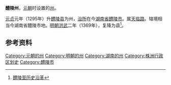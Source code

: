 '''醴陵州'''，[[元朝|元朝]]时设置的[[州|州]]。

[[元贞|元贞]]元年（1295年）升[[醴陵县|醴陵县]]为州，[[治所|治所]]在今[[湖南省|湖南省]][[醴陵市|醴陵市]]。属[[天临路|天临路]]。辖境相当今湖南省醴陵市地。[[明朝|明朝]][[洪武|洪武]]二年（1369年），复降为县<ref>[http://www.liling.ccoo.cn/bendi/show.asp?id=32228 醴陵至历史沿革]</ref>。

==参考资料==
{{reflist}}

{{湖南行政区划小作品}}
{{DEFAULTSORT:L}}
[[Category:元朝的州|Category:元朝的州]]
[[Category:明朝的州|Category:明朝的州]]
[[Category:湖南的州|Category:湖南的州]]
[[Category:株洲行政区划史|Category:株洲行政区划史]]
[[Category:醴陵市|Category:醴陵市]]